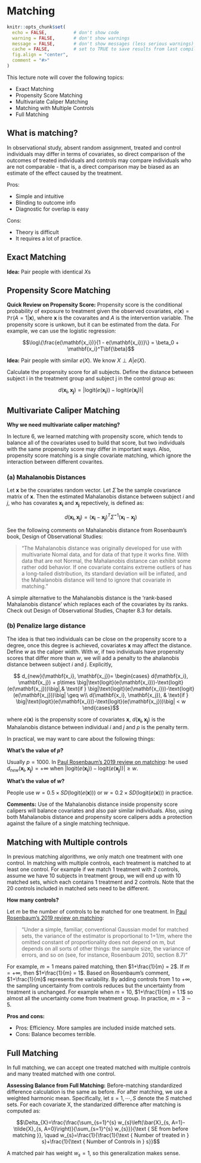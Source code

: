 # Matching {#matching}

```r
knitr::opts_chunk$set(
  echo = FALSE,          # don't show code
  warning = FALSE,       # don't show warnings
  message = FALSE,       # don't show messages (less serious warnings)
  cache = FALSE,         # set to TRUE to save results from last compilation
  fig.align = "center",
  comment = "#>"
)
```

This lecture note will cover the following topics:

- Exact Matching
- Propensity Score Matching
- Multivariate Caliper Matching
- Matching with Multiple Controls
- Full Matching

## What is matching?

In observational study, absent random assignment, treated and control individuals may differ in terms of covariates, so direct comparison of the outcomes of treated individuals and controls may compare individuals who are not comparable - that is, a direct comparison may be biased as an estimate of the effect caused by the treatment.

Pros:

- Simple and intuitive
- Blinding to outcome info
- Diagnostic for overlap is easy

Cons:

- Theory is difficult
- It requires a lot of practice.

## Exact Matching

**Idea:** Pair people with identical $X$s

## Propensity Score Matching

**Quick Review on Propensity Score:**
Propensity score is the conditional probability of exposure to treatment given the observed covariates, $e(\mathbf{x}) = \mathbb{Pr}(A = 1|\mathbf{x})$, where $\mathbf{x}$ is the covaraites and $A$ is the intervention variable. The propensity score is unkown, but it can be estimated from the data. For example, we can use the logistic regression:

$$\log\{\frac{e(\mathbf{x_i})}{1 - e(\mathbf{x_i})}\} = \beta_0 + \mathbf{x_i}^T\bf{\beta}$$

**Idea:** Pair people with similar $e(X)$. We know $X \perp A | e(X)$.

Calculate the propensity score for all subjects. Define the distance between subject i in the treatment group and subject j in the control group as:

$$d(\mathbf{x_i}, \mathbf{x_j}) = \big|\text{logit}(e(\mathbf{x_i})) - \text{logit}(e(\mathbf{x_i}))\big|$$

## Multivariate Caliper Matching

**Why we need multivariate caliper matching?**

In lecture 6, we learned matching with propensity score, which tends to balance all of the covariates used to build that score, but two individuals with the same propensity score may differ in important ways. Also, propensity score matching is a single covariate matching, which ignore the interaction between different covarites. 

### (a) Mahalanobis Distances

Let $\mathbf{x}$ be the covariates random vector. Let $\hat{\Sigma}$ be the sample covariance matrix of $\mathbf{x}$. Then the estimated Mahalanobis distance between subject $i$ and $j$, who has covarates $\mathbf{x_i}$ and $\mathbf{x_j}$ repectively, is defined as:

$$d(\mathbf{x_i}, \mathbf{x_j}) = (\mathbf{x_i} - \mathbf{x_j})^T\hat{\Sigma}^{-1}(\mathbf{x_i} - \mathbf{x_j})$$

See the following comments on Mahalanobis distance from Rosenbaum's book, Design of Observational Studies:

> "The Mahalanobis distance was originally developed for use with multivariate Nomal data, and for data of that type it works fine. With data that are not Normal, the Mahalanobis distance can exhibit some rather odd behavior. If one covariate contains extreme outliers of has a long-tailed distribution, its standard deviation will be inflated, and the Mahalanobis distance will tend to ignore that covariate in matching."

A simple alternative to the Mahalanobis distance is the 'rank-based Mahalanobis distance' which replaces each of the covariates by its ranks. Check out Design of Observational Studies, Chapter 8.3 for details.


### (b) Penalize large distance

The idea is that two individuals can be close on the propensity score to a degree, once this degree is achieved, covariates $\mathbf{x}$ may affect the distance. Define $w$ as the caliper width. With $w$, if two individuals have propensity scores that differ more than $w$, we will add a penalty to the ahalanobis distance between subject $i$ and $j$. Explicitly,

$$  d_{new}(\mathbf{x_i}, \mathbf{x_j})= 
\begin{cases}
    d(\mathbf{x_i}, \mathbf{x_j}) + p\times \big|\text{logit}(e(\mathbf{x_i}))-\text{logit}(e(\mathbf{x_j}))\big|,& \text{if } \big|\text{logit}(e(\mathbf{x_i}))-\text{logit}(e(\mathbf{x_j}))\big| \geq w\\
    d(\mathbf{x_i}, \mathbf{x_j}),              & \text{if } \big|\text{logit}(e(\mathbf{x_i}))-\text{logit}(e(\mathbf{x_j}))\big| < w
\end{cases}$$

where $e(\mathbf{x})$ is the propensity score of covariates $\mathbf{x}$, $d(\mathbf{x_i}, \mathbf{x_j})$ is the Mahalanobis distance between individual $i$ and $j$ and $p$ is the penalty term. 

In practical, we may want to care about the following things:

**What's the value of $p$?** 

Usually $p = 1000$. In [Paul Rosenbaum's 2019 review on matching](https://www.annualreviews.org/doi/abs/10.1146/annurev-statistics-031219-041058): he used $d_{new}(\mathbf{x_i}, \mathbf{x_j}) = +\infty$ when $\big|\text{logit}(e(\mathbf{x_i}))-\text{logit}(e(\mathbf{x_j}))\big| \geq w$.

**What's the value of $w$?** 

People use $w = 0.5 \times SD(\text{logit}(e(\mathbf{x})))$ or $w = 0.2 \times SD(\text{logit}(e(\mathbf{x})))$ in practice.

**Comments:** Use of the Mahalanobis distance inside propensity score calipers will balance covariates and also pair similar individuals. Also, using both Mahalanobis distance and propensity score calipers adds a protection against the failure of a single matching technique. 

## Matching with Multiple controls

In previous matching algorithms, we only match one treatment with one control. In matching with multiple controls, each treatment is matched to at least one control. For example if we match 1 treatment with 2 controls, assume we have 10 subjects in treatment group, we will end up with 10 matched sets, which each contains 1 treatment and 2 controls. Note that the 20 controls included in matched sets need to be different. 

**How many controls?**

Let $m$ be the number of controls to be matched for one treatment. In [Paul Rosenbaum's 2019 review on matching](https://www.annualreviews.org/doi/abs/10.1146/annurev-statistics-031219-041058):

>"Under a simple, familiar, conventional Gaussian model for matched sets, the variance of the estimator is proportional to 1+1/m, where the omitted constant of proportionality does not depend on m, but depends on all sorts of other things: the sample size, the variance of errors, and so on (see, for instance, Rosenbaum 2010, section 8.7)"

For example, $m=1$ means paired matching, then $1+\frac{1}{m} = 2$. If $m = +\infty$, then $1+\frac{1}{m} = 1$. Based on Rosenbaum's comment, $1+\frac{1}{m}$ represents the variability. By adding controls from 1 to $+\infty$, the sampling uncertainty from controls reduces but the uncertainty from treatment is unchanged. For example when $m=10$, $1+\frac{1}{m} = 1.1$ so almost all the uncertainty come from treatment group. In practice, $m = 3 \sim 5$.

**Pros and cons:**

- Pros: Efficiency. More samples are included inside matched sets.
- Cons: Balance becomes terrible.

## Full Matching

In full matching, we can accept one treated matched with multiple controls and many treated matched with one control.

**Assessing Balance from Full Matching:** Before-matching standardized difference calculation is the same as before. For after matching, we use a weighted harmonic mean. Specifically, let $s = 1, \cdots, S$ denote the $S$ matched sets. For each covariate X, the standarized difference after matching is computed as:

$$\Delta_{X}=\frac{\frac{\sum_{s=1}^{s} w_{s}\left(\bar{X}_{s, A=1}-\tilde{X}_{s, A=0}\right)}{\sum_{s=1}^{s} w_{s}}}{\text { SE from before matching }}, \quad w_{s}=\frac{1}{\frac{1}{\text { Number of treated in } s}+\frac{1}{\text { Number of Controls in } s}}$$

A matched pair has weight $w_s = 1$, so this generalization makes sense.





